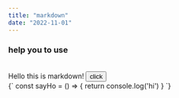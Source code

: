 ---
title: "markdown"
date: "2022-11-01"
---

### help you to use

<br />

<div>
  Hello this is markdown!
  <Button>click</Button>
</div>

<CodeBlock>
  {`
const sayHo = () => {
    return console.log('hi')
    }
`}
</CodeBlock>
